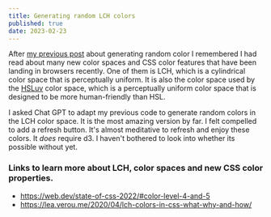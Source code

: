 ```yaml
---
title: Generating random LCH colors
published: true
date: 2023-02-23
---
```


After [my previous post](/posts/color) about generating random color I remembered I had read about many new color spaces and CSS color features that have been landing in browsers recently. One of them is LCH, which is a cylindrical color space that is perceptually uniform. It is also the color space used by the [HSLuv](https://www.hsluv.org/) color space, which is a perceptually uniform color space that is designed to be more human-friendly than HSL.

I asked Chat GPT to adapt my previous code to generate random colors in the LCH color space. It is the most amazing version by far. I felt compelled to add a refresh button. It's almost meditative to refresh and enjoy these colors. It _does_ require d3. I haven't bothered to look into whether its possible without yet.

<StackBlitzEmbed src="https://stackblitz.com/edit/typescript-qpw54t?embed=1&file=index.ts&view=preview" />

### Links to learn more about LCH, color spaces and new CSS color properties.

- https://web.dev/state-of-css-2022/#color-level-4-and-5
- https://lea.verou.me/2020/04/lch-colors-in-css-what-why-and-how/
